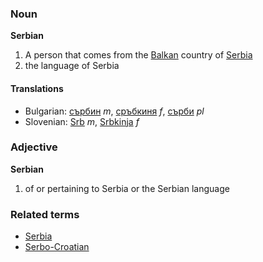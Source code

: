 ===Noun===
'''Serbian'''

# A person that comes from the [[Balkan]] country of [[Serbia]]
# the language of Serbia

====Translations====
*Bulgarian: [[сърбин]] ''m'', [[сръбкиня]] ''f'', [[сърби]] ''pl''
*Slovenian: [[Srb]] ''m'', [[Srbkinja]] ''f''

===Adjective===
'''Serbian'''

# of or pertaining to Serbia or the Serbian language

===Related terms===
*[[Serbia]]
*[[Serbo-Croatian]]